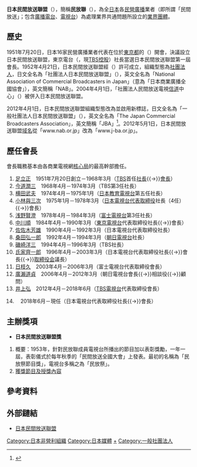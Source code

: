 {{Infobox organization
| name = 日本民間放送聯盟<br /><font size="-2">{{lang|ja|日本民間放送連盟}}<br/ >{{nowrap|{{lang|en|The Japan Commercial Broadcasters Association}}}}</font>
| image = <!-- 组织标记图片 -->
| image_border = <!-- 另一个图片，用于分隔上一个参数中图片和下面各项参数 -->
| size = <!-- 图片宽度，默认值：200px -->
| border = <!-- 图片边框，yes为有，默认为无 -->
| caption = <!-- 图片标题 -->
| map = <!-- 地图图片 -->
| msize = <!-- 地图宽度，默认值：250px -->
| mcaption = <!-- 地图标题 -->
| abbreviation = 民放聯、JBA
| motto = <!-- 组织宣言 -->
| formation = 1951年7月20日成立<br />1952年4月21日社團法人化<br />2012年4月1日改制為一般社團法人
| type = [[非政府组织|非政府组织]]
| status = {{link-ja|一般社團法人|一般社団法人}}
| location = {{JPN}} 〒102-8577 <br />{{nowrap|[[東京都|東京都]][[千代田區|千代田區]][[紀尾井町|紀尾井町]]3番23號<ref name="about">[https://j-ba.or.jp/category/aboutus/jba101977 {{lang|ja|民放連について｜一般社団法人 日本民間放送連盟}}]</ref>}}
| key_people = 會長：{{link-ja|大久保好男|大久保好男}}<ref name="about" />
| area_served = {{JPN}}
| focus = 提升廣播倫理水準
| method =
| membership = 205家業者（至2021年4月）<ref name="about" />
| revenue = 
| num_employees =
| slogan = 
| subsid = 
| homepage = {{url|https://j-ba.or.jp}}
}}

'''日本民間放送聯盟'''（{{jpn|j=日本民間放送連盟|hg=にほんみんかんほうそうれんめい|rm=nihon minkan hōsō renmei|f=y}}），簡稱'''民放聯'''（{{jp|j=民放連|hg=みんぽうれん|rm=minpōren|f=y}}），為全[[日本|日本]]各[[商業廣播|民營廣播]]業者（即所謂「民間放送」；包含[[廣播電台|廣播電台]]、[[電視台|電視台]]）為處理業界共通問題所設立的[[業界團體|業界團體]]。

== 歷史 ==
1951年7月20日，日本16家民營廣播業者代表在位於[[東京都|東京都]]的{{link-ja|日本工業俱樂部|日本工業倶楽部}}（{{lang|ja|日本工業倶楽部}}）開會，決議設立日本民間放送聯盟，東京電台（{{lang|ja|ラジオ東京}}，現[[TBS控股|TBS控股]]）社長{{link-ja|足立正|足立正}}當選日本民間放送聯盟第一屆會長。1952年4月21日，日本民間放送聯盟經{{link-ja|電波監理委員會|電波監理委員会}}（{{lang|ja|電波監理委員会}}）許可成立，組織型態為[[社團法人|社團法人]]，日文全名為「社團法人日本民間放送聯盟」（{{lang|ja|社団法人日本民間放送連盟}}），英文全名為「National Association of Commercial Broadcasters in Japan」（意為「日本商業廣播全國協會」），英文簡稱「NAB」。2004年4月1日，「社團法人民間放送電視[[信道|信道]]中心」（{{lang|ja|社団法人民間放送テレビ回線センター}}）被併入日本民間放送聯盟。

2012年4月1日，日本民間放送聯盟組織型態改為{{link-ja|一般社團法人|一般社団法人}}並啟用新標誌，日文全名為「一般社團法人日本民間放送聯盟」（{{lang|ja|一般社団法人日本民間放送連盟}}），英文全名為「The Japan Commercial Broadcasters Association」，英文簡稱「JBA」<ref>{{cite news|author=|url=http://www.j-ba.or.jp/index.php?2012%C7%AF03%B7%EE28%C6%FC%A1%CA%CA%F3%C6%BB%C8%AF%C9%BD%A1%CB%B0%EC%C8%CC%BC%D2%C3%C4%CB%A1%BF%CD%A4%D8%A4%CE%B0%DC%B9%D4%A4%C8%B1%D1%CA%B8%CC%BE%BE%CE%A1%A2%A5%ED%A5%B4%A5%DE%A1%BC%A5%AF%A4%CE%CA%D1%B9%B9%A4%CB%A4%C4%A4%A4%A4%C6|script-title=ja:2012年03月28日（報道発表）一般社団法人への移行と英文名称、ロゴマークの変更について|work=日本民間放送聯盟|date=2012-03-28|accessdate=2012-09-09|archive-date=2021-05-05|archive-url=https://web.archive.org/web/20210505034903/https://j-ba.or.jp/index.php?2012%25C7%25AF03%25B7%25EE28%25C6%25FC%25A1%25CA%25CA%25F3%25C6%25BB%25C8%25AF%25C9%25BD%25A1%25CB%25B0%25EC%25C8%25CC%25BC%25D2%25C3%25C4%25CB%25A1%25BF%25CD%25A4%25D8%25A4%25CE%25B0%25DC%25B9%25D4%25A4%25C8%25B1%25D1%25CA%25B8%25CC%25BE%25BE%25CE%25A1%25A2%25A5%25ED%25A5%25B4%25A5%25DE%25A1%25BC%25A5%25AF%25A4%25CE%25CA%25D1%25B9%25B9%25A4%25CB%25A4%25C4%25A4%25A4%25A4%25C6|dead-url=no}}</ref>。2012年5月1日，日本民間放送聯盟[[域名|域名]]從「www.nab.or.jp」改為「www.j-ba.or.jp」。

== 歷任會長 ==
會長職務基本由各商業電視網[[核心局|核心局]]的最高幹部擔任。
#[[足立正|足立正]]　1951年7月20日創立－1968年3月（[[TBS控股|TBS]]首任[[總經理|社長]]{{→}}[[董事長|會長]]）
#[[今道潤三|今道潤三]]　1968年4月－1974年3月（TBS第3任社長）
#[[横田武夫|横田武夫]]　1974年4月－1975年1月（[[朝日電視台|日本教育電視台]]第五任社長）
#[[小林與三次|小林與三次]]　1975年1月－1978年3月（[[日本電視台|日本電視台]][[代表董事|代表取締役]]社長（4任）{{→}}會長）
#[[浅野賢澄|浅野賢澄]]　1978年4月－1984年3月（[[富士電視台|富士電視台]]第3任社長）
#[[中川順|中川順]]　1984年4月－1990年3月（[[東京電視台|東京電視台]]代表取締役社長{{→}}會長）
#[[佐佐木芳雄|佐佐木芳雄]]　1990年4月－1992年3月（日本電視台代表取締役社長）
#[[桑田弘一郎|桑田弘一郎]]　1992年4月－1994年3月（[[朝日電視台|朝日電視台]]社長）
#[[磯崎洋三|磯崎洋三]]　1994年4月－1996年3月（TBS社長）
#[[氏家齊一郎|氏家齊一郎]]　1996年4月－2003年3月（日本電視台代表取締役社長{{→}}會長{{→}}[[董事会|取締役会]]議長）
#[[日枝久|日枝久]]　2003年4月－2006年3月（富士電視台代表取締役會長）
#[[廣瀨道貞|廣瀨道貞]]　2006年4月－2012年3月（朝日電視台會長{{→}}相談役{{→}}顧問）
#[[井上弘|井上弘]]　2012年4月－2018年6月（[[TBS電視台|TBS電視台]]代表取締役會長）
#{{link-ja|大久保好男|大久保好男}}　2018年6月－現任（日本電視台代表取締役社長{{→}}會長）

== 主辦獎項 ==
*'''日本民間放送聯盟獎'''
#概要：1953年，針對民放聯成員電視台所播出的節目加以表彰獎勵，一年一屆，表彰儀式於每年秋季的「民間放送全國大會」上發表。最初的名稱為「民放祭節目獎」，電視台多稱之為「民放祭」。
#[http://www.j-ba.or.jp/category/references/jba101001 獲獎節目及授獎內容] {{Wayback|url=http://www.j-ba.or.jp/category/references/jba101001 |date=20210213222438 }}

== 參考資料 ==
{{reflist}}

== 外部鏈結 ==
* [https://j-ba.or.jp 日本民間放送聯盟] {{Wayback|url=https://j-ba.or.jp/ |date=20210225222029 }} {{ja}}{{en}}

{{日本放送網}}
{{日本民間放送聯盟獎最佳電視劇}}
{{日本民間放送聯盟獎優秀電視劇}}

[[Category:日本非營利組織|Category:日本非營利組織]]
[[Category:日本媒體|Category:日本媒體]]
[[Category:日本民間放送聯盟獎|+]]
[[Category:一般社團法人|Category:一般社團法人]]